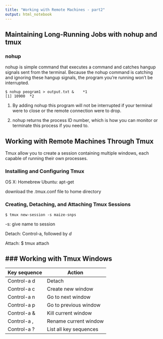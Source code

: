 ```yaml
---
title: "Working with Remote Machines - part2"
output: html_notebook
---
```


## Maintaining Long-Running Jobs with nohup and tmux
### nohup
nohup is simple command that executes a command and catches hangup signals sent from the terminal. Because the nohup command is catching and ignoring these hangup signals, the program you're running won't be interrupted.

```{}
$ nohup peogram1 > output.txt &    *1
[1] 10900  *2
```
1. By adding nohup this program will not be interrupted if your terminal were to close or the remote connection were to drop.

2. nohup returns the process ID number, which is how you can monitor or terminate this process if you need to.

## Working with Remote Machines Through Tmux

Tmux allow you to create a session containing multiple windows, each capable of running their own processes.

### Installing and Configuring Tmux
OS X: Homebrew
Ubuntu: apt-get

download the .tmux.conf file to home directory

### Creating, Detaching, and Attaching Tmux Sessions
```{}
$ tmux new-session -s maize-snps
```
-s: give name to session

Detach: Control-a, followed by *d*

Attach: $ tmux attach

### Working with Tmux Windows
------------
Key sequence | Action
-------------| ------
Control-a d  | Detach
Control-a c  | Create new window
Control-a n  | Go to next window
Control-a p  | Go to previous window
Control-a &  | Kill current window
Control-a ,  | Rename current window
Control-a ?  | List all key sequences
